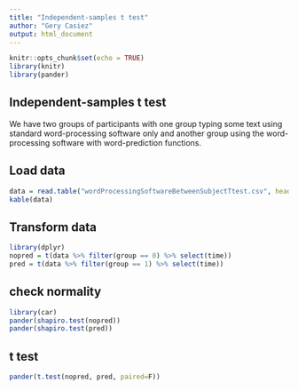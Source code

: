 ```yaml
---
title: "Independent-samples t test"
author: "Gery Casiez"
output: html_document
---
```


```r
knitr::opts_chunk$set(echo = TRUE)
library(knitr)
library(pander)
```

## Independent-samples t test

We have two groups of participants with one group typing some text using standard word-processing software only and another group using the word-processing software with word-prediction functions.

## Load data

```r
data = read.table("wordProcessingSoftwareBetweenSubjectTtest.csv", header=TRUE, sep=",")
kable(data)
```

## Transform data

```r
library(dplyr)
nopred = t(data %>% filter(group == 0) %>% select(time))
pred = t(data %>% filter(group == 1) %>% select(time)) 
```

## check normality
```r
library(car)
pander(shapiro.test(nopred))
pander(shapiro.test(pred))
```


## t test

```r
pander(t.test(nopred, pred, paired=F))
```


